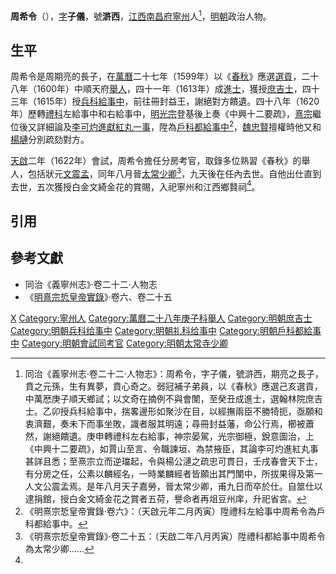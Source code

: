 '''周希令'''（{{bd|16世紀||1622年|9月16日}}），[[表字|字]]'''子儀'''，號'''滸西'''，[[江西等處承宣布政使司|江西]][[南昌府|南昌府]][[寧州_(江西)|寧州]]人<ref name=djs>同治《義寧州志·卷二十二·人物志》：周希令，字子儀，號滸西，期亮之長子，賁之元孫，生有異夢，賁心奇之。弱冠補子弟員，以《春秋》應選己亥選貢，中萬厯庚子順天鄉試；以文奇在摘例不與會闈，至癸丑成進士，選翰林院庶吉士。乙卯授兵科給事中，揣畧邊形如聚沙在目，以經撫兩臣不勝犄扼，亟願和衷濟艱，奏未下而事坐敗，識者服其明遠；尋冊封益藩，命公行焉，櫛被蕭然，謝絕饋遺。庚申轉禮科左右給事，神宗晏駕，光宗御極，銳意圖治，上《中興十二要疏》，如賈山至言、令職諫垣、為禁掖臣，其論李可灼進紅丸事甚詳且悉；至熹宗立而逆璫起，令與楊公漣之疏忠可貫日，壬戌春會天下士，有分房之任，公素以麟經名，一時業麟經者皆願出其門闈中，所拔果得及第一人文公震孟焉。是年八月天子嘉勞，晉太常少卿，甫九日而卒於仕。自筮仕以逮捐館，授白金文綺金花之賞者五荷，譽命者再俎豆州庠，升祀省宮。</ref>，[[明朝|明朝]]政治人物。

==生平==
周希令是周期亮的長子，在[[萬曆|萬曆]]二十七年（1599年）以《[[春秋_(書)|春秋]]》應選[[貢生|選貢]]，二十八年（1600年）中順天府[[舉人|舉人]]，四十一年（1613年）成[[進士|進士]]，獲授[[庶吉士|庶吉士]]，四十三年（1615年）授[[兵科|兵科]][[給事中|給事中]]，前往冊封益王，謝絕對方饋遺。四十八年（1620年）歷轉[[禮科|禮科]]左給事中和右給事中，[[明光宗|明光宗]]登基後上奏《中興十二要疏》，[[明熹宗|熹宗]]繼位後又詳細論及[[李可灼|李可灼]][[紅丸案|進獻紅丸一事]]，陞為[[戶科|戶科]][[都給事中|都給事中]]<ref>《明熹宗悊皇帝實錄·卷六》：（天啟元年二月丙寅）陞禮科左給事中周希令為戶科都給事中。</ref>，[[魏忠賢|魏忠賢]]擅權時他又和[[楊璉|楊璉]]分別疏劾對方。

[[天啟_(明朝)|天啟]]二年（1622年）會試，周希令擔任分房考官，取錄多位熟習《春秋》的舉人，包括狀元[[文震孟|文震孟]]，同年八月晉[[太常寺|太常少卿]]<ref>《明熹宗悊皇帝實錄》·卷二十五：（天啟二年八月丙寅）陞禮科都給事中周希令為太常少卿……</ref>，九天後在任內去世。自他出仕直到去世，五次獲授白金文綺金花的賞賜，入祀寧州和江西鄉賢祠<ref name=djs/>。

==引用==
{{reflist}}

==參考文獻==
*同治《義寧州志》·卷二十二·人物志
*《[[明實錄|明熹宗悊皇帝實錄]]》·卷六、卷二十五

{{萬曆四十一年癸丑科殿試金榜}}

[[Category:周姓|X]]
[[Category:寧州人|Category:寧州人]]
[[Category:萬曆二十八年庚子科舉人|Category:萬曆二十八年庚子科舉人]]
[[Category:明朝庶吉士|Category:明朝庶吉士]]
[[Category:明朝兵科给事中|Category:明朝兵科给事中]]
[[Category:明朝礼科给事中|Category:明朝礼科给事中]]
[[Category:明朝戶科都給事中|Category:明朝戶科都給事中]]
[[Category:明朝會試同考官|Category:明朝會試同考官]]
[[Category:明朝太常寺少卿|Category:明朝太常寺少卿]]